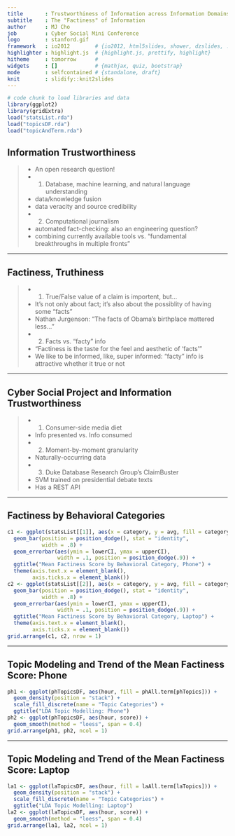 ```yaml
---
title       : Trustworthiness of Information across Information Domains
subtitle    : The "Factiness" of Information
author      : MJ Cho
job         : Cyber Social Mini Conference
logo        : stanford.gif
framework   : io2012        # {io2012, html5slides, shower, dzslides, ...}
highlighter : highlight.js  # {highlight.js, prettify, highlight}
hitheme     : tomorrow      # 
widgets     : []            # {mathjax, quiz, bootstrap}
mode        : selfcontained # {standalone, draft}
knit        : slidify::knit2slides
---
```


```r
# code chunk to load libraries and data
library(ggplot2)
library(gridExtra)
load("statsList.rda")
load("topicsDF.rda")
load("topicAndTerm.rda")
```

## Information Trustworthiness
>- An open research question!
>- 1. Database, machine learning, and natural language understanding
  - data/knowledge fusion
  - data veracity and source credibility
>- 2. Computational journalism 
  - automated fact-checking: also an engineering question?
  - combining currently available tools vs. "fundamental breakthroughs in multiple fronts"

---

## Factiness, Truthiness
>- 1. True/False value of a claim is importent, but...
  - It's not only about fact; it's also about the possiblity of having some "facts"
  - Nathan Jurgenson: "The facts of Obama’s birthplace mattered less..."
>- 2. Facts vs. "facty" info
  - "Factiness is the taste for the feel and aesthetic of 'facts'" 
  - We like to be informed, like, super informed: "facty" info is attractive whether it true or not

---

## Cyber Social Project and Information Trustworthiness
>- 1. Consumer-side media diet
  - Info presented vs. Info consumed
>- 2. Moment-by-moment granularity
  - Naturally-occurring data
>- 3. Duke Database Research Group's ClaimBuster
  - SVM trained on presidential debate texts
  - Has a REST API

---

## Factiness by Behavioral Categories
```r
c1 <- ggplot(statsList[[1]], aes(x = category, y = avg, fill = category)) + 
  geom_bar(position = position_dodge(), stat = "identity",
           width = .8) +
  geom_errorbar(aes(ymin = lowerCI, ymax = upperCI),
                width = .1, position = position_dodge(.9)) +
  ggtitle("Mean Factiness Score by Behavioral Category, Phone") + 
  theme(axis.text.x = element_blank(),
        axis.ticks.x = element_blank())
c2 <- ggplot(statsList[[2]], aes(x = category, y = avg, fill = category)) + 
  geom_bar(position = position_dodge(), stat = "identity",
           width = .8) +
  geom_errorbar(aes(ymin = lowerCI, ymax = upperCI),
                width = .1, position = position_dodge(.9)) +
  ggtitle("Mean Factiness Score by Behavioral Category, Laptop") + 
  theme(axis.text.x = element_blank(),
        axis.ticks.x = element_blank())
grid.arrange(c1, c2, nrow = 1)
```

---

## Topic Modeling and Trend of the Mean Factiness Score: Phone
```r
ph1 <- ggplot(phTopicsDF, aes(hour, fill = phAll.term[phTopics])) + 
  geom_density(position = "stack") + 
  scale_fill_discrete(name = "Topic Categories") + 
  ggtitle("LDA Topic Modelling: Phone")
ph2 <- ggplot(phTopicsDF, aes(hour, score)) + 
  geom_smooth(method = "loess", span = 0.4)
grid.arrange(ph1, ph2, ncol = 1)
```

---

## Topic Modeling and Trend of the Mean Factiness Score: Laptop
```r
la1 <- ggplot(laTopicsDF, aes(hour, fill = laAll.term[laTopics])) + 
  geom_density(position = "stack") + 
  scale_fill_discrete(name = "Topic Categories") + 
  ggtitle("LDA Topic Modelling: Laptop")
la2 <- ggplot(laTopicsDF, aes(hour, score)) + 
  geom_smooth(method = "loess", span = 0.4)
grid.arrange(la1, la2, ncol = 1)
```

